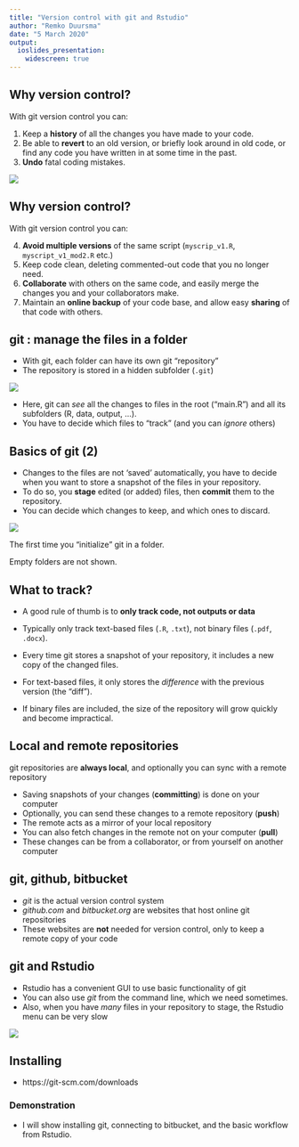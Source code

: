 ```yaml
---
title: "Version control with git and Rstudio"
author: "Remko Duursma"
date: "5 March 2020"
output: 
  ioslides_presentation:
    widescreen: true
---
```



## Why version control?

With git version control you can:

1. Keep a **history** of all the changes you have made to your code.
2. Be able to **revert** to an old version, or briefly look around in old code, or find any code you have written in at some time in the past.
3. **Undo** fatal coding mistakes.

![](screenshots/git.png)

## Why version control?

With git version control you can:

4. **Avoid multiple versions** of the same script (`myscrip_v1.R`, `myscript_v1_mod2.R` etc.)
5. Keep code clean, deleting commented-out code that you no longer need.
6. **Collaborate** with others on the same code, and easily merge the changes you and your collaborators make.
7. Maintain an **online backup** of your code base, and allow easy **sharing** of that code with others.



## git : manage the files in a folder

* With git, each folder can have its own git "repository"
* The repository is stored in a hidden subfolder (`.git`)

![](screenshots/gitfolder.png)

* Here, git can *see* all the changes to files in the root ("main.R") and all its subfolders (R, data, output, ...).
* You have to decide which files to "track" (and you can *ignore* others)


## Basics of git (2)

* Changes to the files are not 'saved' automatically, you have to decide when you want to store a snapshot of the files in your repository.
* To do so, you **stage** edited (or added) files, then **commit** them to the repository.
* You can decide which changes to keep, and which ones to discard.


![](screenshots/gitfirststaging.png)

The first time you "initialize" git in a folder.

Empty folders are not shown. 



## What to track?

* A good rule of thumb is to **only track code, not outputs or data**

* Typically only track text-based files (`.R`, `.txt`), not binary files (`.pdf`, `.docx`). 

* Every time git stores a snapshot of your repository, it includes a new copy of the changed files.
* For text-based files, it only stores the *difference* with the previous version (the "diff").
* If binary files are included, the size of the repository will grow quickly and become impractical.


## Local and remote repositories

git repositories are **always local**, and optionally you can sync with a remote repository

* Saving snapshots of your changes (**committing**) is done on your computer
* Optionally, you can send these changes to a remote repository (**push**)
* The remote acts as a mirror of your local repository
* You can also fetch changes in the remote not on your computer (**pull**)
* These changes can be from a collaborator, or from yourself on another computer

## git, github, bitbucket

* *git* is the actual version control system
* *github.com* and *bitbucket.org* are websites that host online git repositories
* These websites are **not** needed for version control, only to keep a remote copy of your code


## git and Rstudio

* Rstudio has a convenient GUI to use basic functionality of git
* You can also use *git* from the command line, which we need sometimes.
* Also, when you have *many* files in your repository to stage, the Rstudio menu can be very slow

![](screenshots/gitrstudio.png)


## Installing

- https://git-scm.com/downloads


### Demonstration

- I will show installing git, connecting to bitbucket, and the basic workflow from Rstudio.



